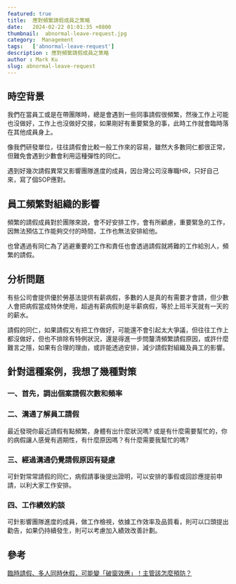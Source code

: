 ```yaml
---
featured: true
title:  應對頻繁請假成員之策略
date:   2024-02-22 01:01:35 +0800
thumbnail:  abnormal-leave-request.jpg
category:  Management
tags:   ['abnormal-leave-request']
description : 應對頻繁請假成員之策略
author : Mark Ku
slug: abnormal-leave-request
---
```


## 時空背景
我們在當員工或是在帶團隊時，總是會遇到一些同事請假很頻繁，然後工作上可能也沒做好，工作上也沒做好交接，如果剛好有重要緊急的事，此時工作就會臨時落在其他成員身上。  

像我們研發單位，往往請假會比較一般工作來的容易，雖然大多數同仁都很正常，但難免會遇到少數會利用這種彈性的同仁。  

遇到好幾次請假異常又影響團隊進度的成員，因台灣公司沒專職HR，只好自己來，寫了個SOP應對。

## 員工頻繁對組織的影響
頻繁的請假成員對於團隊來說，會不好安排工作，會有所顧慮，重要緊急的工作，因無法預估工作能夠交付的時間，工作也無法安排給他。

也曾遇過有同仁為了逃避重要的工作和責任也會透過請假就將難的工作給別人，頻繁的請假。  

## 分析問題
有些公司會提供優於勞基法提供有薪病假，多數的人是真的有需要才會請，但少數人會把病假當成特休使用，超過有薪病假則是半薪病假，等於上班半天就有一天的的薪水。  

請假的同仁，如果請假又有把工作做好，可能還不會引起太大爭議，但往往工作上都沒做好，但也不排除有特例狀況，還是得進一步問釐清頻繁請假原因，或許什麼難言之隱，如果有合理的理由，或許能透過安排，減少請假對組織及員工的影響。

## 針對這種案例，我想了幾種對策
### 一、首先，調出個案請假次數和頻率

### 二、溝通了解員工請假
最近發現你最近請假有點頻繁，身體有出什麼狀況嗎? 或是有什麼需要幫忙的，你的病假讓人感覺有週期性，有什麼原因嗎？有什麼需要我幫忙的嗎?　

### 三、經過溝通仍覺請假原因有疑慮
可針對常常請假的同仁，病假請事後提出證明，可以安排的事假或回診應提前申請，以利大家工作安排。

### 四、工作績效約談
可針影響團隊進度的成員，做工作檢視，依據工作效率及品質看，則可以口頭提出勸告，如果仍持續發生，則可以考慮加入績效改善計劃。

## 參考
[臨時請假、多人同時休假，可能變「破窗效應」！主管該怎麼預防？](https://www.businessweekly.com.tw/management/blog/3009395)
